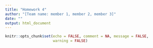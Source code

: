 ```yaml
---
title: "Homework 4"
author: "[Team name: member 1, member 2, member 3]"
date: ""
output: html_document
---
```


```r
knitr::opts_chunk$set(echo = FALSE, comment = NA, message = FALSE, 
                      warning = FALSE)
```

